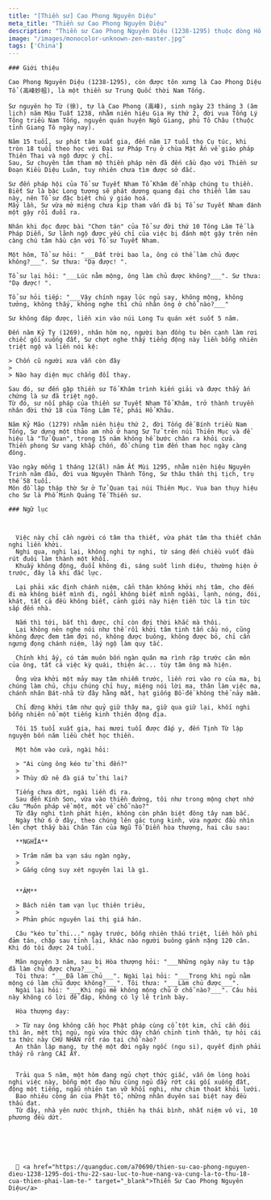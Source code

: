 ```yaml
---
title: "[Thiền sư] Cao Phong Nguyên Diệu"
meta_title: "Thiền sư Cao Phong Nguyên Diệu"
description: "Thiền sư Cao Phong Nguyên Diệu (1238-1295) thuộc dòng Hổ Khâu, phái Dương Kỳ, đời thứ 19 Tông Lâm Tế - Trung Quốc, là đệ tử nối pháp của Thiền sư Tuyết Nham Tổ Khâm"
image: "/images/monocolor-unknown-zen-master.jpg"
tags: ['China']
---
```


<div className="grid xl:grid-cols-8 lg:grid-cols-8 md:grid-cols-2 sm:grid-cols-2 xs:grid-cols-1 gap-8 bg-body dark:bg-darkmode-body">

  <div className="lg:col-span-3 md:col-span-1">



    ### Giới thiệu

    Cao Phong Nguyên Diệu (1238-1295), còn được tôn xưng là Cao Phong Diệu Tổ (高峰妙祖), là một thiền sư Trung Quốc thời Nam Tống.

    Sư nguyên họ Từ (徐), tự là Cao Phong (高峰), sinh ngày 23 tháng 3 (âm lịch) năm Mậu Tuất 1238, nhằm niên hiệu Gia Hy thứ 2, đời vua Tống Lý Tông triều Nam Tống, nguyên quán huyện Ngô Giang, phủ Tô Châu (thuộc tỉnh Giang Tô ngày nay).

    Năm 15 tuổi, sư phát tâm xuất gia, đến năm 17 tuổi thọ Cụ túc, khi tròn 18 tuổi theo học với Đại sư Pháp Trụ ở chùa Mật Ấn về giáo pháp Thiên Thai và ngộ được ý chỉ.
    Sau, Sư chuyên tâm tham mộ thiền pháp nên đã đến cầu đạo với Thiền sư Đoạn Kiều Diệu Luân, tuy nhiên chưa tìm được sở đắc.

    Sư đến pháp hội của Tổ sư Tuyết Nham Tổ Khâm để nhập chúng tu thiền.
    Biết Sư là bậc Long tượng sẽ phát dương quang đại cho thiền lâm sau này, nên Tổ sư đặc biệt chú ý giáo hoá.
    Mấy lần, Sư vừa mở miệng chưa kịp tham vấn đã bị Tổ sư Tuyết Nham đánh một gậy rồi đuổi ra.

    Nhân khi đọc được bài "Chơn tán" của Tổ sư đời thứ 10 Tông Lâm Tế là Pháp Diễn, Sư lãnh ngộ được yếu chỉ của việc bị đánh một gậy trên nên càng chú tâm hầu cận với Tổ sư Tuyết Nham.

    Một hôm, Tổ sư hỏi: "___Đất trời bao la, ông có thể làm chủ được không?___". Sư thưa: "Dạ được! ".

    Tổ sư lại hỏi: "___Lúc nằm mộng, ông làm chủ được không?___". Sư thưa: "Dạ được! ".

    Tổ sư hỏi tiếp: "___Vậy chính ngay lúc ngủ say, không mộng, không tưởng, không thấy, không nghe thì chủ nhân ông ở chỗ nào?___"

    Sư không đáp được, liền xin vào núi Long Tu quán xét suốt 5 năm.

    Đến năm Kỷ Tỵ (1269), nhân hôm nọ, người bạn đồng tu bên cạnh làm rơi chiếc gối xuống đất, Sư chợt nghe thấy tiếng động này liền bỗng nhiên triệt ngộ và liền nói kệ:

    > Chốn cũ người xưa vẫn còn đây
    >
    > Nào hay diện mục chẳng đổi thay.

    Sau đó, sư đến gặp thiền sư Tổ Khâm trình kiến giải và được thầy ấn chứng là sư đã triệt ngộ.
    Từ đó, sư nối pháp của thiền sư Tuyết Nham Tổ Khâm, trở thành truyền nhân đời thứ 18 của Tông Lâm Tế, phái Hổ Khâu.

    Năm Kỷ Mão (1279) nhằm niên hiệu thứ 2, đời Tống đế Bính triều Nam Tống, Sư dựng một thảo am nhỏ ở hang Sư Tử trên núi Thiên Mục và đề hiệu là "Tử Quan", trong 15 năm không hề bước chân ra khỏi cửa.
    Thiền phong Sư vang khắp chốn, đồ chúng tìm đến tham học ngày càng đông.

    Vào ngày mồng 1 tháng 12(âl) năm Ất Mùi 1295, nhằm niên hiệu Nguyên Trinh năm đầu, đời vua Nguyên Thành Tông, Sư thâu thần thị tịch, trụ thế 58 tuổi.
    Môn đồ lập tháp thờ Sư ở Tử Quan tại núi Thiên Mục. Vua ban thụy hiệu cho Sư là Phổ Minh Quảng Tế Thiền sư.


  </div>

  <div className="lg:col-span-5 md:col-span-1">

    ### Ngữ lục



      Việc này chỉ cần người có tâm tha thiết, vừa phát tâm tha thiết chân nghi liền khởi.
      Nghi qua, nghi lại, không nghi tự nghi, từ sáng đến chiều vuốt đầu rút đuôi làm thành một khối.
      Khuấy không động, đuổi không đi, sáng suốt linh diệu, thường hiện ở trước, đây là khi đắc lực.

      Lại phải xác định chánh niệm, cẩn thận không khởi nhị tâm, cho đến đi mà không biết mình đi, ngồi không biết mình ngôài, lạnh, nóng, đói, khát, tất cả đều không biết, cảnh giới này hiện tiền tức là tin tức sắp đến nhà.

      Nắm thì tới, bắt thì được, chỉ còn đợi thời khắc mà thôi.
      Lại không nên nghe nói như thế rồi khởi tâm tinh tấn cầu nó, cũng không được đem tâm đợi nó, không được buông, không được bỏ, chỉ cần ngưng đọng chánh niệm, lấy ngộ làm quy tắc.

      Chính khi ấy, có tám muôn bốn ngàn quân ma rình rập trước căn môn của ông, tất cả việc kỳ quái, thiện ác... tùy tâm ông mà hiện.

      Ông vừa khởi một mảy may tâm nhiễm trước, liền rơi vào rọ của ma, bị chúng làm chủ, chịu chúng chỉ huy, miệng nói lời ma, thân làm việc ma, chánh nhân Bát-nhã từ đây hằng mất, hạt giống Bồ-đề không thể nảy mầm.

      Chỉ đừng khởi tâm như quỷ giữ thây ma, giữ qua giữ lại, khối nghi bỗng nhiên nổ một tiếng kinh thiên động địa.

      Tôi 15 tuổi xuất gia, hai mươi tuổi được đắp y, đến Tịnh Từ lập nguyện bốn năm liều chết học thiền.

      Một hôm vào cửa, ngài hỏi:

      > "Ai cùng ông kéo tử thi đến?"
      >
      > Thùy dữ nê đà giá tử thi lai?

      Tiếng chưa dứt, ngài liền đi ra.
      Sau đến Kính Sơn, vừa vào thiền đường, tôi như trong mộng chợt nhớ câu "Muôn pháp về một, một về chỗ nào?"
      Từ đây nghi tình phát hiện, không còn phân biệt đông tây nam bắc.
      Ngày thứ 6 ở đây, theo chúng lên gác tụng kinh, vừa ngước đầu nhìn lên chợt thấy bài Chân Tán của Ngũ Tổ Diễn hòa thượng, hai câu sau:

      **NGHĨA**

      > Trăm năm ba vạn sáu ngàn ngày,
      >
      > Gắng công suy xét nguyên lai là gì.


      **ÂM**

      > Bách niên tam vạn lục thiên triêu,
      >
      > Phản phúc nguyên lai thị giá hán.

      Câu "kéo tử thi..." ngày trước, bỗng nhiên thấu triệt, liền hồn phi đảm tán, chặp sau tỉnh lại, khác nào người buông gánh nặng 120 cân. Khi đó tôi được 24 tuổi.

      Mãn nguyện 3 năm, sau bị Hòa thượng hỏi: "___Những ngày này tu tập đã làm chủ được chưa?___"
      Tôi thưa: "___Đã làm chủ___". Ngài lại hỏi: "___Trong khi ngủ nằm mộng có làm chủ được không?___". Tôi thưa: "___Làm chủ được___".
      Ngài lại hỏi: "___Khi ngủ mê không mộng chủ ở chỗ nào?___". Câu hỏi này không có lời để đáp, không có lý lẽ trình bày.

      Hòa thượng dạy:

      > Từ nay ông không cần học Phật pháp cùng cổ tột kim, chỉ cần đói thì ăn, mệt thì ngủ, ngủ vừa thức dậy chấn chỉnh tinh thần, tự hỏi cái ta thức này CHỦ NHÂN rốt ráo tại chỗ nào?
      An thân lập mạng, tự thệ một đời ngây ngốc (ngu si), quyết định phải thấy rõ ràng CÁI ẤY.


      Trải qua 5 năm, một hôm đang ngủ chợt thức giấc, vẫn ôm lòng hoài nghi việc này, bỗng một đạo hữu cùng ngủ đẩy rớt cái gối xuống đất, động một tiếng, ngẫu nhiên tan vỡ khối nghi, như chim thoát khỏi lưới.
      Bao nhiêu công án của Phật tổ, những nhân duyên sai biệt nay đều thấu đạt.
      Từ đây, nhà yên nước thịnh, thiên hạ thái bình, nhất niệm vô vi, 10 phương đều dứt.






      🧷 <a href="https://quangduc.com/a70690/thien-su-cao-phong-nguyen-dieu-1238-1295-doi-thu-22-sau-luc-to-hue-nang-va-cung-la-to-thu-18-cua-thien-phai-lam-te-" target="_blank">Thiền Sư Cao Phong Nguyên Diệu</a>




  </div>

</div>
